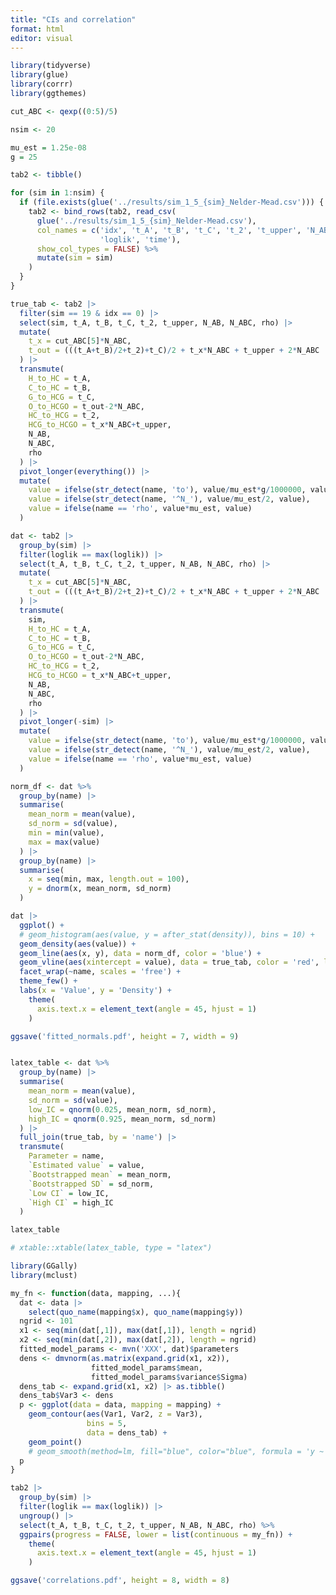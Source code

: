 ```yaml
---
title: "CIs and correlation"
format: html
editor: visual
---
```


```r

library(tidyverse)
library(glue)
library(corrr)
library(ggthemes)

```

```r

cut_ABC <- qexp((0:5)/5)

nsim <- 20

mu_est = 1.25e-08
g = 25

tab2 <- tibble()

for (sim in 1:nsim) {
  if (file.exists(glue('../results/sim_1_5_{sim}_Nelder-Mead.csv'))) {
    tab2 <- bind_rows(tab2, read_csv(
      glue('../results/sim_1_5_{sim}_Nelder-Mead.csv'), 
      col_names = c('idx', 't_A', 't_B', 't_C', 't_2', 't_upper', 'N_AB', 'N_ABC', 'rho', 
                    'loglik', 'time'),
      show_col_types = FALSE) %>% 
      mutate(sim = sim) 
    )
  }
}

true_tab <- tab2 |> 
  filter(sim == 19 & idx == 0) |> 
  select(sim, t_A, t_B, t_C, t_2, t_upper, N_AB, N_ABC, rho) |> 
  mutate(
    t_x = cut_ABC[5]*N_ABC,
    t_out = (((t_A+t_B)/2+t_2)+t_C)/2 + t_x*N_ABC + t_upper + 2*N_ABC
  ) |> 
  transmute(
    H_to_HC = t_A,
    C_to_HC = t_B,
    G_to_HCG = t_C,
    O_to_HCGO = t_out-2*N_ABC,
    HC_to_HCG = t_2,
    HCG_to_HCGO = t_x*N_ABC+t_upper,
    N_AB, 
    N_ABC, 
    rho
  ) |> 
  pivot_longer(everything()) |> 
  mutate(
    value = ifelse(str_detect(name, 'to'), value/mu_est*g/1000000, value),
    value = ifelse(str_detect(name, '^N_'), value/mu_est/2, value),
    value = ifelse(name == 'rho', value*mu_est, value)
  )

dat <- tab2 |> 
  group_by(sim) |> 
  filter(loglik == max(loglik)) |> 
  select(t_A, t_B, t_C, t_2, t_upper, N_AB, N_ABC, rho) |> 
  mutate(
    t_x = cut_ABC[5]*N_ABC,
    t_out = (((t_A+t_B)/2+t_2)+t_C)/2 + t_x*N_ABC + t_upper + 2*N_ABC
  ) |> 
  transmute(
    sim,
    H_to_HC = t_A,
    C_to_HC = t_B,
    G_to_HCG = t_C,
    O_to_HCGO = t_out-2*N_ABC,
    HC_to_HCG = t_2,
    HCG_to_HCGO = t_x*N_ABC+t_upper,
    N_AB, 
    N_ABC, 
    rho
  ) |> 
  pivot_longer(-sim) |> 
  mutate(
    value = ifelse(str_detect(name, 'to'), value/mu_est*g/1000000, value),
    value = ifelse(str_detect(name, '^N_'), value/mu_est/2, value),
    value = ifelse(name == 'rho', value*mu_est, value)
  ) 

norm_df <- dat %>% 
  group_by(name) |> 
  summarise(
    mean_norm = mean(value),
    sd_norm = sd(value),
    min = min(value),
    max = max(value)
  ) |> 
  group_by(name) |> 
  summarise(
    x = seq(min, max, length.out = 100),
    y = dnorm(x, mean_norm, sd_norm)
  )

dat |> 
  ggplot() +
  # geom_histogram(aes(value, y = after_stat(density)), bins = 10) +
  geom_density(aes(value)) +
  geom_line(aes(x, y), data = norm_df, color = 'blue') +
  geom_vline(aes(xintercept = value), data = true_tab, color = 'red', linetype = 2) +
  facet_wrap(~name, scales = 'free') +
  theme_few() +
  labs(x = 'Value', y = 'Density') +
    theme(
      axis.text.x = element_text(angle = 45, hjust = 1)
    )

ggsave('fitted_normals.pdf', height = 7, width = 9)


latex_table <- dat %>% 
  group_by(name) |> 
  summarise(
    mean_norm = mean(value),
    sd_norm = sd(value),
    low_IC = qnorm(0.025, mean_norm, sd_norm),
    high_IC = qnorm(0.925, mean_norm, sd_norm)
  ) |> 
  full_join(true_tab, by = 'name') |> 
  transmute(
    Parameter = name,
    `Estimated value` = value,
    `Bootstrapped mean` = mean_norm,
    `Bootstrapped SD` = sd_norm,
    `Low CI` = low_IC,
    `High CI` = high_IC
  )

latex_table

# xtable::xtable(latex_table, type = "latex")

```

```r

library(GGally)
library(mclust)

my_fn <- function(data, mapping, ...){
  dat <- data |>
    select(quo_name(mapping$x), quo_name(mapping$y))
  ngrid <- 101
  x1 <- seq(min(dat[,1]), max(dat[,1]), length = ngrid)
  x2 <- seq(min(dat[,2]), max(dat[,2]), length = ngrid)
  fitted_model_params <- mvn('XXX', dat)$parameters
  dens <- dmvnorm(as.matrix(expand.grid(x1, x2)), 
                  fitted_model_params$mean, 
                  fitted_model_params$variance$Sigma)
  dens_tab <- expand.grid(x1, x2) |> as.tibble()
  dens_tab$Var3 <- dens
  p <- ggplot(data = data, mapping = mapping) + 
    geom_contour(aes(Var1, Var2, z = Var3), 
                 bins = 5,
                 data = dens_tab) +
    geom_point() 
    # geom_smooth(method=lm, fill="blue", color="blue", formula = 'y ~ x', ...) +
  p
}

tab2 |> 
  group_by(sim) |> 
  filter(loglik == max(loglik)) |> 
  ungroup() |> 
  select(t_A, t_B, t_C, t_2, t_upper, N_AB, N_ABC, rho) %>% 
  ggpairs(progress = FALSE, lower = list(continuous = my_fn)) +
    theme(
      axis.text.x = element_text(angle = 45, hjust = 1)
    )

ggsave('correlations.pdf', height = 8, width = 8)


```
